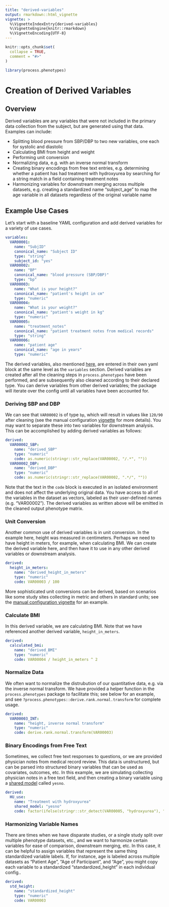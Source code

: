```yaml
---
title: "derived-variables"
output: rmarkdown::html_vignette
vignette: >
  %\VignetteIndexEntry{derived-variables}
  %\VignetteEngine{knitr::rmarkdown}
  %\VignetteEncoding{UTF-8}
---
```


```r
knitr::opts_chunk$set(
  collapse = TRUE,
  comment = "#>"
)
```

```r
library(process.phenotypes)
```

# Creation of Derived Variables

## Overview

Derived variables are any variables that were not included in the primary data
collection from the subject, but are generated using that data.  Examples can include:

- Splitting blood pressure from SBP/DBP to two new variables, one each for systolic and diastolic
- Calculating BMI from height and weight
- Performing unit conversion
- Normalizing data, e.g. with an inverse normal transform
- Creating binary encodings from free text entries, e.g. determining whether a patient has had
  treatment with hydroxyurea by searching for a string match in a field containing treatment notes
- Harmonizing variables for downstream merging across multiple datasets, e.g. creating a standardized
  name "subject_age" to map the age variable in all datasets regardless of the original variable name

## Example Use Cases

Let's start with a baseline YAML configuration and add derived variables for a variety of use cases.

```yaml

variables:
  VAR00001:
    name: "SubjID"
    canonical_name: "Subject ID"
    type: "string"
    subject_id: "yes"
  VAR00002:
    name: "BP"
    canonical_name: "blood pressure (SBP/DBP)"
    type: "bp"
  VAR00003:
    name: "What is your height?"
    canonical_name: "patient's height in cm"
    type: "numeric"
  VAR00004:
    name: "What is your weight?"
    canonical_name: "patient's weight in kg"
    type: "numeric"
  VAR00005:
    name: "treatment_notes"
    canonical_name: "patient treatment notes from medical records"
    type: "string"
  VAR00006:
    name: "patient age"
    canonical_name: "age in years"
    type: "numeric"

```

The derived variables, also mentioned [here](manual-configuration.html), are entered in their
own yaml block at the same level as the `variables` section.  Derived variables are created after
all the cleaning steps in `process.phenotypes` have been performed, and are subsequently also
cleaned according to their declared type.  You can derive variables from other derived variables;
the package will iterate over the config until all variables have been accounted for.

### Deriving SBP and DBP

We can see that `VAR00002` is of type `bp`, which will result in values like `120/90` after
cleaning (see the manual configuration [vignette](manual-configuration.html) for more details).
You may want to separate these into two variables for downstream analysis.  This can be accomplished
by adding derived variables as follows:

```yaml

derived:
  VAR00002_SBP:
    name: "derived_SBP"
    type: "numeric"
    code: as.numeric(stringr::str_replace(VAR00002, "/.*", ""))
  VAR00002_DBP:
    name: "derived_DBP"
    type: "numeric"
    code: as.numeric(stringr::str_replace(VAR00002, ".*/", ""))
```

Note that the text in the `code` block is executed in an
isolated environment and does not affect the underlying original data.  You have access to
all of the variables in the dataset as vectors, labeled as their user-defined names (e.g.
"VAR00002").  The derived variables as written above will be emitted in the cleaned output
phenotype matrix.

### Unit Conversion

Another common use of derived variables is in unit conversion.  In the example here,
height was measured in centimeters.  Perhaps we need to have height in meters, for example,
when calculating BMI.  We can create the derived variable here, and then have it to use in any
other derived variables or downstream analysis.

```yaml

derived:
  height_in_meters:
    name: "derived_height_in_meters"
    type: "numeric"
    code: VAR00003 / 100
```

More sophisticated unit conversions can be derived, based on scenarios like some study sites
collecting in metric and others in standard units; see the [manual configuration vignette](manual-configuration.html)
for an example.

### Calculate BMI

In this derived variable, we are calculating BMI.  Note that we have referenced another
derived variable, `height_in_meters`.

```yaml

derived:
  calculated_bmi:
    name: "derived_BMI"
    type: "numeric"
    code: VAR00004 / height_in_meters ^ 2
```

### Normalize Data

We often want to normalize the distrubution of our quantitative data, e.g. via the 
inverse normal transform.  We have provided a helper function in the `process.phenotypes`
package to facilitate this; see below for an example, and see `?process.phenotypes::derive.rank.normal.transform`
for complete usage.

```yaml

derived:
  VAR00003_INT:
    name: "height, inverse normal transform"
    type: "numeric"
    code: derive.rank.normal.transform(VAR00003)

```

### Binary Encodings from Free Text

Sometimes, we collect free text responses to questions, or we are provided physician notes from
medical record review.  This data is unstructured, but can be parsed into structured binary
variables that can be used as covariates, outcomes, etc.  In this example, we are simulating
collecting physician notes in a free text field, and then creating a binary variable using a
[shared model](shared-models.html) called `yesno`.

```yaml

derived:
  HU_use:
    name: "Treatment with hydroxyurea"
    shared_model: "yesno"
    code: factor(ifelse(stringr::str_detect(VAR00005, "hydroxyurea"), "yes", "no"))

```

### Harmonizing Variable Names

There are times when we have disparate studies, or a single study split over multiple
phenotype datasets, etc., and we want to harmonize certain variables for ease of
comparison, downstream merging, etc.  In this case, it can be helpful to assign variables
that represent the same thing standardized variable labels.  If, for instance, age is labeled
across multiple datasets as "Patient Age", "Age of Participant", and "Age", you might copy each
variable to a standardized "standardized_height" in each individual config..

```yaml

derived:
  std_height:
    name: "standardized_height"
    type: "numeric"
    code: VAR00003
```
